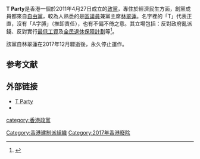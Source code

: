 {{Refimprove|time=2021-02-21T08:28:17+00:00}}
{{香港政黨表
|中文名稱 =　
|英文名稱 = T Party
|黨徽文件名 =
|色彩編碼 = {{Party meta/color/T Party}}
|創立 = 2011年4月27日
|立法會議席 = {{Infobox political party/seats|0|70|hex={{Party meta/color/T Party}}}}
|區議會議席 = {{Infobox political party/seats|0|458|hex={{Party meta/color/T Party}}}}
}}

'''T Party'''是香港一個於2011年4月27日成立的[[政黨|政黨]]，專住於經濟民生方面，創黨成員都來自[[自由黨_(香港)|自由黨]]，較為人熟悉的是[[區議員|區議員]]兼黨主席[[林翠蓮|林翠蓮]]。名字裡的「T」代表正直，沒有「A字膊」（推卸責任），也有不偏不倚之意。其立場包括：反對政府亂派錢、反對實行[[香港最低工資|最低工資]]及[[全民退休保障計劃|全民退休保障計劃]]等<ref>{{cite news|url=http://specials.mingpao.com/cfm/News.cfm?SpecialsID=137&News=eeca004d35d34065cebc2267fe950543afba08c7f490010ba7ea0a48|title=田二少頂心杉 自由黨5友另組T Part|archive-url=https://archive.is/20120715140605/http://specials.mingpao.com/cfm/News.cfm?SpecialsID=137&News=eeca004d35d34065cebc2267fe950543afba08c7f490010ba7ea0a48|archive-date=2012-07-15|newspaper=[[明報|明報]]|accessdate=2011-07-22|dead-url=yes}}</ref>。

該黨自林翠蓮在2017年12月驟逝後，永久停止運作。

== 参考文献 ==
{{Reflist|30em}}

== 外部链接 ==
* [https://web.archive.org/web/20110719105241/http://tparty.hk/ T Party]
* {{Facebook|tparty.hk}}

{{香港政黨}}

[[category:香港政黨|category:香港政黨]]
[[Category:香港建制派組織|Category:香港建制派組織]]
[[Category:2017年香港廢除|Category:2017年香港廢除]]
{{HK-poli-stub}}